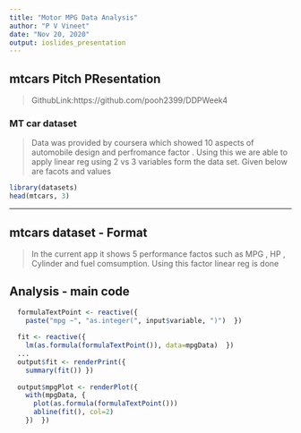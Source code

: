```yaml
---
title: "Motor MPG Data Analysis"
author: "P V Vineet"
date: "Nov 20, 2020"
output: ioslides_presentation
---
```



## mtcars Pitch PResentation

>GithubLink:https://github.com/pooh2399/DDPWeek4


### MT car dataset

> Data was provided by coursera which showed 10 aspects of automobile design and perfromance factor . Using this
  we are able to apply linear reg using 2 vs 3 variables form the data set. Given below are facots and values
```r
library(datasets)
head(mtcars, 3)
```

---

## mtcars dataset - Format
>In the current app it shows 5 performance factos such as MPG , HP , Cylinder and fuel comsumption. Using this factor linear reg is done

## Analysis - main code

```r
  formulaTextPoint <- reactive({
    paste("mpg ~", "as.integer(", input$variable, ")")  })
  
  fit <- reactive({
    lm(as.formula(formulaTextPoint()), data=mpgData)  })
  ...
  output$fit <- renderPrint({
    summary(fit()) })
  
  output$mpgPlot <- renderPlot({
    with(mpgData, {
      plot(as.formula(formulaTextPoint()))
      abline(fit(), col=2)
    })  })
```
